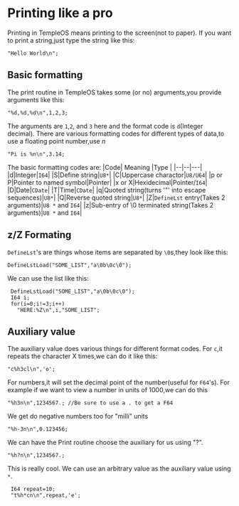 # Printing like a pro
Printing in TempleOS means printing to the screen(not to paper).
If you want to print a string,just type the string like this:
```
"Hello World\n";
```
## Basic formatting
The print routine in TempleOS takes some (or no) arguments,you provide arguments like this:
```
"%d,%d,%d\n",1,2,3;
```
The arguments are `1`,`2`, and `3` here and the format code is `d`(Integer decimal). 
There are various formatting codes for different types of data,to use a floating point number,use *n*
```
"Pi is %n\n",3.14;
```
The basic formatting codes are:
|Code| Meaning |Type |
|--|--|---|
|d|Integer|`I64`|
|S|Define string|`U8*`|
|C|Uppercase charactor|`U8/U64`|
|p or P|Pointer to named symbol|Pointer|
|x or X|Hexidecimal|Pointer/`I64`|
|D|Date|`CDate`|
|T|Time|`CDate`|
|q|Quoted string(turns '"' into escape sequences)|`U8*`|
|Q|Reverse quoted string|`U8*`|
|Z|`DefineLst` entry(Takes 2 arguments)|`U8 *` and `I64`| 
|z|Sub-entry of \0 terminated string(Takes 2 arguments)|`U8 *` and `I64`| 
## z/Z Formating
`DefineLst`'s are things whose items are separated by `\0`s,they look like this:
```
DefineLstLoad("SOME_LIST","a\0b\0c\0");
```
We can use the list like this:
```
 DefineLstLoad("SOME_LIST","a\0b\0c\0");
 I64 i;
 for(i=0;i!=3;i++)
   "HERE:%Z\n",i,"SOME_LIST";
```
## Auxiliary value
The auxiliary value does various things for different format codes.
For `c`,it repeats the character X times,we can do it like this:
```
"c%h3cl\n",'o';
```

For numbers,it will set the decimal point of the number(useful for `F64`'s).
For example if we want to view a number in units of 1000,we can do this

```
"%h3n\n",1234567.; //Be sure to use a . to get a F64
```

We get do negative numbers too for "milli" units

```
"%h-3n\n",0.123456;
```

We can have the Print routine choose the auxiliary for us using "?".

```
"%h?n\n",1234567.;
```

This is really cool. We can use an arbitrary value as the auxiliary value using `*`.
```
 I64 repeat=10;
 "t%h*cn\n",repeat,'e';
 ```
